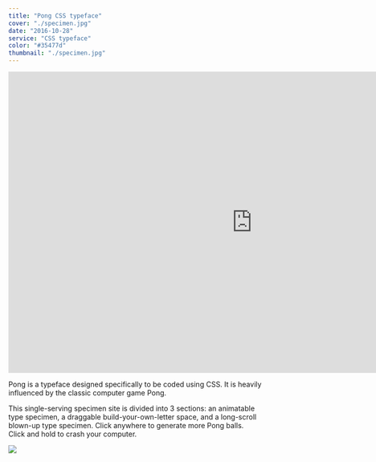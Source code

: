 ```yaml
---
title: "Pong CSS typeface"
cover: "./specimen.jpg"
date: "2016-10-28"
service: "CSS typeface"
color: "#35477d"
thumbnail: "./specimen.jpg"
---
```


<iframe src="https://player.vimeo.com/video/264795871?loop=1&color=ffffff&title=0&byline=0&portrait=0" width="970" height="600" frameborder="0" webkitallowfullscreen mozallowfullscreen allowfullscreen></iframe>

Pong is a typeface designed specifically to be coded using CSS. It is heavily influenced by the classic computer game Pong.

This single-serving specimen site is divided into 3 sections: an animatable type specimen, a draggable build-your-own-letter space, and a long-scroll blown-up type specimen. Click anywhere to generate more Pong balls. Click and hold to crash your computer.

![](./specimen.jpg)
